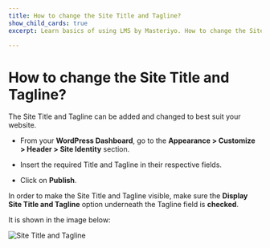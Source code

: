 ---
title: How to change the Site Title and Tagline?
show_child_cards: true
excerpt: Learn basics of using LMS by Masteriyo. How to change the Site Title and Tagline.

---

# How to change the Site Title and Tagline?

The Site Title and Tagline can be added and changed to best suit your website.

- From your **WordPress Dashboard**, go to the **Appearance > Customize > Header > Site Identity** section.

- Insert the required Title and Tagline in their respective fields.

- Click on **Publish**.

In order to make the Site Title and Tagline visible, make sure the **Display Site Title and Tagline** option underneath the Tagline field is **checked**.

It is shown in the image below:

![Site Title and Tagline](https://user-images.githubusercontent.com/109593521/183407829-d4062739-22df-4019-bbaf-7ab5f51ff02c.png)


